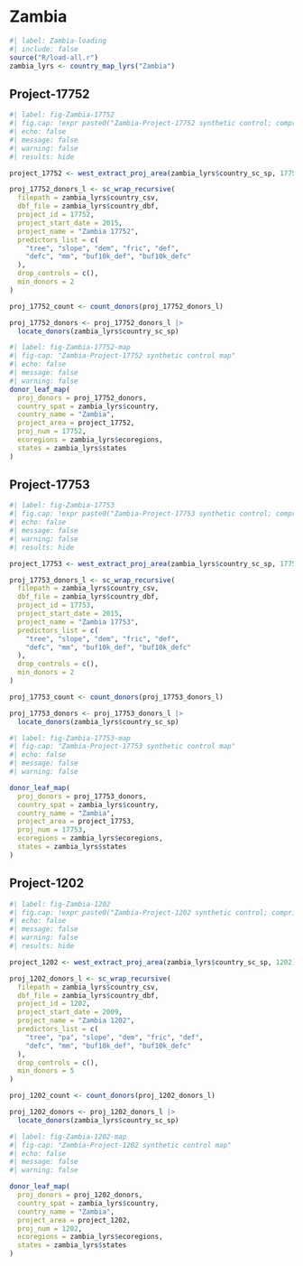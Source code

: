 # Zambia


```r
#| label: Zambia-loading
#| include: false
source("R/load-all.r")
zambia_lyrs <- country_map_lyrs("Zambia")
```

## Project-17752

```r
#| label: fig-Zambia-17752
#| fig.cap: !expr paste0("Zambia-Project-17752 synthetic control; comprising ", proj_17752_count$n_weighted, " donors from a potential pool of ", proj_17752_count$n_pot, " donors. The donor pool subset is based on a buffer deforestation threshold value of ", proj_17752_donors_l$cutoff)
#| echo: false
#| message: false
#| warning: false
#| results: hide

project_17752 <- west_extract_proj_area(zambia_lyrs$country_sc_sp, 17752)

proj_17752_donors_l <- sc_wrap_recursive(
  filepath = zambia_lyrs$country_csv,
  dbf_file = zambia_lyrs$country_dbf,
  project_id = 17752,
  project_start_date = 2015,
  project_name = "Zambia 17752",
  predictors_list = c(
    "tree", "slope", "dem", "fric", "def",
    "defc", "mm", "buf10k_def", "buf10k_defc"
  ),
  drop_controls = c(),
  min_donors = 2
)

proj_17752_count <- count_donors(proj_17752_donors_l)

proj_17752_donors <- proj_17752_donors_l |>
  locate_donors(zambia_lyrs$country_sc_sp)

```


```r
#| label: fig-Zambia-17752-map
#| fig-cap: "Zambia-Project-17752 synthetic control map"
#| echo: false
#| message: false
#| warning: false
donor_leaf_map(
  proj_donors = proj_17752_donors,
  country_spat = zambia_lyrs$country,
  country_name = "Zambia",
  project_area = project_17752,
  proj_num = 17752,
  ecoregions = zambia_lyrs$ecoregions,
  states = zambia_lyrs$states
)
```

## Project-17753

```r
#| label: fig-Zambia-17753
#| fig.cap: !expr paste0("Zambia-Project-17753 synthetic control; comprising ", proj_17753_count$n_weighted, " donors from a potential pool of ", proj_17753_count$n_pot, " donors. The donor pool subset is based on a buffer deforestation threshold value of ", proj_17753_donors_l$cutoff)
#| echo: false
#| message: false
#| warning: false
#| results: hide

project_17753 <- west_extract_proj_area(zambia_lyrs$country_sc_sp, 17753)

proj_17753_donors_l <- sc_wrap_recursive(
  filepath = zambia_lyrs$country_csv,
  dbf_file = zambia_lyrs$country_dbf,
  project_id = 17753,
  project_start_date = 2015,
  project_name = "Zambia 17753",
  predictors_list = c(
    "tree", "slope", "dem", "fric", "def",
    "defc", "mm", "buf10k_def", "buf10k_defc"
  ),
  drop_controls = c(),
  min_donors = 2
)

proj_17753_count <- count_donors(proj_17753_donors_l)

proj_17753_donors <- proj_17753_donors_l |>
  locate_donors(zambia_lyrs$country_sc_sp)

```
  
```r
#| label: fig-Zambia-17753-map
#| fig-cap: "Zambia-Project-17753 synthetic control map"
#| echo: false
#| message: false
#| warning: false

donor_leaf_map(
  proj_donors = proj_17753_donors,
  country_spat = zambia_lyrs$country,
  country_name = "Zambia",
  project_area = project_17753,
  proj_num = 17753,
  ecoregions = zambia_lyrs$ecoregions,
  states = zambia_lyrs$states
)
```

## Project-1202

```r
#| label: fig-Zambia-1202
#| fig.cap: !expr paste0("Zambia-Project-1202 synthetic control; comprising ", proj_1202_count$n_weighted, " donors from a potential pool of ", proj_1202_count$n_pot, " donors. The donor pool subset is based on a buffer deforestation threshold value of ", proj_1202_donors_l$cutoff)
#| echo: false
#| message: false
#| warning: false
#| results: hide

project_1202 <- west_extract_proj_area(zambia_lyrs$country_sc_sp, 1202)

proj_1202_donors_l <- sc_wrap_recursive(
  filepath = zambia_lyrs$country_csv,
  dbf_file = zambia_lyrs$country_dbf,
  project_id = 1202,
  project_start_date = 2009,
  project_name = "Zambia 1202",
  predictors_list = c(
    "tree", "pa", "slope", "dem", "fric", "def",
    "defc", "mm", "buf10k_def", "buf10k_defc"
  ),
  drop_controls = c(),
  min_donors = 5
)

proj_1202_count <- count_donors(proj_1202_donors_l)

proj_1202_donors <- proj_1202_donors_l |>
  locate_donors(zambia_lyrs$country_sc_sp)

```

```r
#| label: fig-Zambia-1202-map
#| fig-cap: "Zambia-Project-1202 synthetic control map"
#| echo: false
#| message: false
#| warning: false

donor_leaf_map(
  proj_donors = proj_1202_donors,
  country_spat = zambia_lyrs$country,
  country_name = "Zambia",
  project_area = project_1202,
  proj_num = 1202,
  ecoregions = zambia_lyrs$ecoregions,
  states = zambia_lyrs$states
)
```
